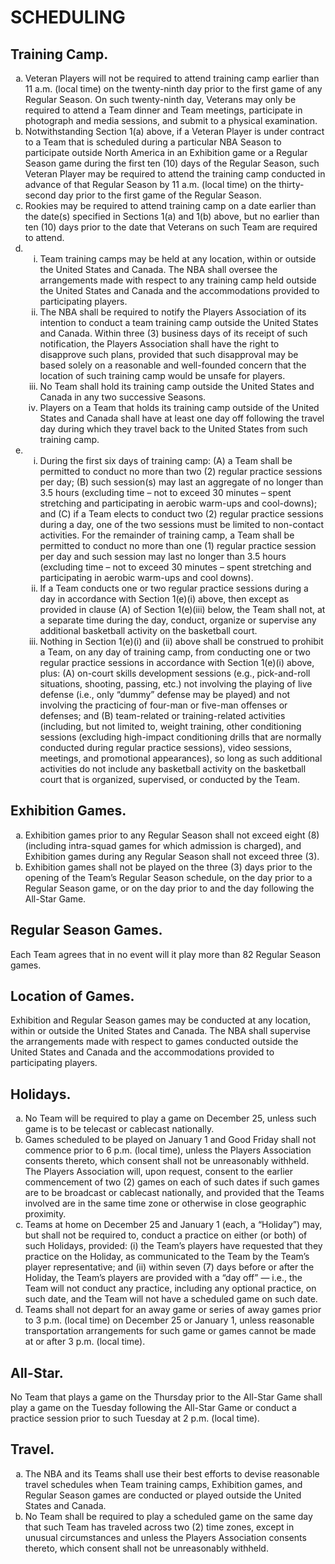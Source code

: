 # SCHEDULING

## Training Camp.

(a) Veteran Players will not be required to attend training camp earlier than 11 a.m. (local time) on the twenty-ninth day prior to the first game of any Regular Season. On such twenty-ninth day, Veterans may only be required to attend a Team dinner and Team meetings, participate in photograph and media sessions, and submit to a physical examination.
(b) Notwithstanding Section 1(a) above, if a Veteran Player is under contract to a Team that is scheduled during a particular NBA Season to participate outside North America in an Exhibition game or a Regular Season game during the first ten (10) days of the Regular Season, such Veteran Player may be required to attend the training camp conducted in advance of that Regular Season by 11 a.m. (local time) on the thirty-second day prior to the first game of the Regular Season.
(c) Rookies may be required to attend training camp on a date earlier than the date(s) specified in Sections 1(a) and 1(b) above, but no earlier than ten (10) days prior to the date that Veterans on such Team are required to attend.
(d) (i) Team training camps may be held at any location, within or outside the United States and Canada. The NBA shall oversee the arrangements made with respect to any training camp held outside the United States and Canada and the accommodations provided to participating players.
    (ii) The NBA shall be required to notify the Players Association of its intention to conduct a team training camp outside the United States and Canada. Within three (3) business days of its receipt of such notification, the Players Association shall have the right to disapprove such plans, provided that such disapproval may be based solely on a reasonable and well-founded concern that the location of such training camp would be unsafe for players.
    (iii) No Team shall hold its training camp outside the United States and Canada in any two successive Seasons.
    (iv) Players on a Team that holds its training camp outside of the United States and Canada shall have at least one day off following the travel day during which they travel back to the United States from such training camp.
(e) (i) During the first six days of training camp: (A) a Team shall be permitted to conduct no more than two (2) regular practice sessions per day; (B) such session(s) may last an aggregate of no longer than 3.5 hours (excluding time – not to exceed 30 minutes – spent stretching and participating in aerobic warm-ups and cool-downs); and (C) if a Team elects to conduct two (2) regular practice sessions during a day, one of the two sessions must be limited to non-contact activities. For the remainder of training camp, a Team shall be permitted to conduct no more than one (1) regular practice session per day and such session may last no longer than 3.5 hours (excluding time – not to exceed 30 minutes – spent stretching and participating in aerobic warm-ups and cool downs).
    (ii) If a Team conducts one or two regular practice sessions during a day in accordance with Section 1(e)(i) above, then except as provided in clause (A) of Section 1(e)(iii) below, the Team shall not, at a separate time during the day, conduct, organize or supervise any additional basketball activity on the basketball court.
    (iii) Nothing in Section 1(e)(i) and (ii) above shall be construed to prohibit a Team, on any day of training camp, from conducting one or two regular practice sessions in accordance with Section 1(e)(i) above, plus:
        (A) on-court skills development sessions (e.g., pick-and-roll situations, shooting, passing, etc.) not involving the playing of live defense (i.e., only "dummy" defense may be played) and not involving the practicing of four-man or five-man offenses or defenses; and
        (B) team-related or training-related activities (including, but not limited to, weight training, other conditioning sessions (excluding high-impact conditioning drills that are normally conducted during regular practice sessions), video sessions, meetings, and promotional appearances), so long as such additional activities do not include any basketball activity on the basketball court that is organized, supervised, or conducted by the Team.

## Exhibition Games.

(a) Exhibition games prior to any Regular Season shall not exceed eight (8) (including intra-squad games for which admission is charged), and Exhibition games during any Regular Season shall not exceed three (3).
(b) Exhibition games shall not be played on the three (3) days prior to the opening of the Team's Regular Season schedule, on the day prior to a Regular Season game, or on the day prior to and the day following the All-Star Game.

## Regular Season Games.

Each Team agrees that in no event will it play more than 82 Regular Season games.

## Location of Games.

Exhibition and Regular Season games may be conducted at any location, within or outside the United States and Canada. The NBA shall supervise the arrangements made with respect to games conducted outside the United States and Canada and the accommodations provided to participating players.

## Holidays.

(a) No Team will be required to play a game on December 25, unless such game is to be telecast or cablecast nationally.
(b) Games scheduled to be played on January 1 and Good Friday shall not commence prior to 6 p.m. (local time), unless the Players Association consents thereto, which consent shall not be unreasonably withheld. The Players Association will, upon request, consent to the earlier commencement of two (2) games on each of such dates if such games are to be broadcast or cablecast nationally, and provided that the Teams involved are in the same time zone or otherwise in close geographic proximity.
(c) Teams at home on December 25 and January 1 (each, a "Holiday") may, but shall not be required to, conduct a practice on either (or both) of such Holidays, provided: (i) the Team's players have requested that they practice on the Holiday, as communicated to the Team by the Team's player representative; and (ii) within seven (7) days before or after the Holiday, the Team's players are provided with a "day off" — i.e., the Team will not conduct any practice, including any optional practice, on such date, and the Team will not have a scheduled game on such date.
(d) Teams shall not depart for an away game or series of away games prior to 3 p.m. (local time) on December 25 or January 1, unless reasonable transportation arrangements for such game or games cannot be made at or after 3 p.m. (local time).

## All-Star.

No Team that plays a game on the Thursday prior to the All-Star Game shall play a game on the Tuesday following the All-Star Game or conduct a practice session prior to such Tuesday at 2 p.m. (local time).

## Travel.

(a) The NBA and its Teams shall use their best efforts to devise reasonable travel schedules when Team training camps, Exhibition games, and Regular Season games are conducted or played outside the United States and Canada.
(b) No Team shall be required to play a scheduled game on the same day that such Team has traveled across two (2) time zones, except in unusual circumstances and unless the Players Association consents thereto, which consent shall not be unreasonably withheld.